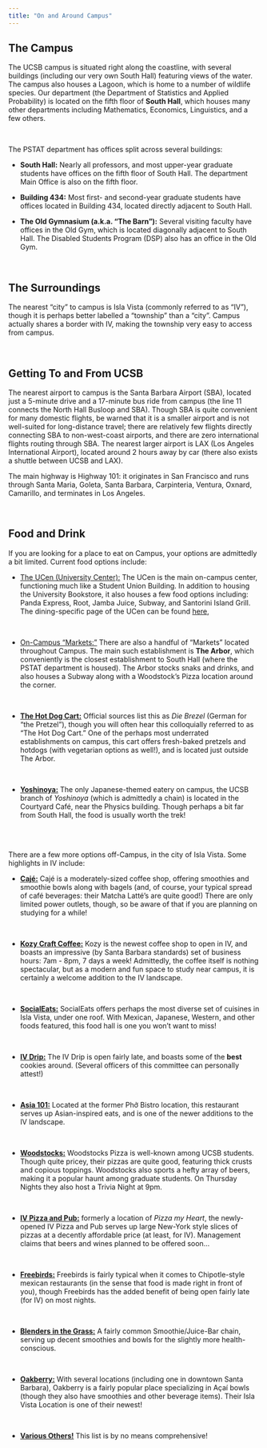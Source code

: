 ```yaml
---
title: "On and Around Campus"
---
```


## The Campus

The UCSB campus is situated right along the coastline, with several buildings (including our very own South Hall) featuring views of the water. The campus also houses a Lagoon, which is home to a number of wildlife species. Our department (the Department of Statistics and Applied Probability) is located on the fifth floor of <b>South Hall</b>, which houses many other departments including Mathematics, Economics, Linguistics, and a few others.

\

The PSTAT department has offices split across several buildings:

  - **South Hall:** Nearly all professors, and most upper-year graduate students
  have offices on the fifth floor of South Hall. The department Main Office is also on the fifth floor.

  

  - **Building 434:** Most first- and second-year graduate students have offices located in Building 434, located directly adjacent to South Hall.


  - **The Old Gymnasium (a.k.a. "The Barn"):** Several visiting faculty have offices in the Old Gym, which is located diagonally adjacent to South Hall. The Disabled Students Program (DSP) also has an office in the Old Gym.



\

## The Surroundings

The nearest "city" to campus is Isla Vista (commonly referred to as "IV"), though it is perhaps better labelled a "township" than a "city". Campus actually shares a border with IV, making the township very easy to access from campus.

\

## Getting To and From UCSB

The nearest airport to campus is the Santa Barbara Airport (SBA), located just a 5-minute drive and a
17-minute bus ride from campus (the line 11 connects the North Hall Busloop and SBA). Though SBA is quite convenient for many domestic flights, be warned that it is a smaller airport and is not well-suited for long-distance travel; there are relatively few flights directly connecting SBA to non-west-coast airports, and there are zero international flights routing through SBA. The nearest larger airport is LAX (Los Angeles International Airport), located around 2 hours away by car (there also exists a shuttle between UCSB and LAX). \

The main highway is Highway 101: it originates in San Francisco and runs through Santa Maria, Goleta, Santa Barbara, Carpinteria, Ventura, Oxnard, Camarillo, and terminates in Los Angeles.

\


<h2>Food and Drink</h2>

If you are looking for a place to eat on Campus, your options are admittedly a bit limited. Current food options include:

<ul>
  <li><a href= "https://ucen.ucsb.edu/" target = "_blank">The UCen (University Center):</a> The UCen is the main on-campus center, functioning much like a
  Student Union Building. In addition to housing the University Bookstore, it also houses a few food options including: Panda Express, Root,
  Jamba Juice, Subway, and Santorini Island Grill. The dining-specific page of the UCen can be found <a href = "https://ucen.ucsb.edu/dining" target = "_blank">here</a>,</li>

  <br>

  <li><a href= "https://dining.ucsb.edu/eateries-markets" target = "_blank">On-Campus "Markets:"</a> There are also a handful of "Markets" located throughout Campus. The main
  such establishment is <b>The Arbor</b>, which conveniently is the closest establishment to South Hall (where the PSTAT department is housed). The Arbor
  stocks snaks and drinks, and also houses a Subway along with a Woodstock's Pizza location around the corner. </li>

  <br>

  <li><b><u>The Hot Dog Cart:</u></b></a> Official sources list this as <i>Die Brezel</i> (German for "the Pretzel"), though you will often hear this colloquially referred to
  as "The Hot Dog Cart." One of the perhaps most underrated establishments on campus, this cart offers fresh-baked pretzels and hotdogs (with vegetarian options as well!),
  and is located just outside The Arbor.</li>

  <br>

  <li><b><u>Yoshinoya:</u></b> The only Japanese-themed eatery on campus, the UCSB branch of <i>Yoshinoya</i> (which is admittedly a chain) is located in the Courtyard Café,
  near the Physics building. Though perhaps a bit far from South Hall, the food is usually worth the trek!</li>
</ul>

<br>
<br>

There are a few more options off-Campus, in the city of Isla Vista. Some highlights in IV include:

<ul>
  <li><b><u>Cajé:</u></b> Cajé is a moderately-sized coffee shop, offering smoothies and smoothie bowls along with bagels (and, of course, your typical spread of café beverages:
    their Matcha Latté's are quite good!) There are only limited power outlets, though, so be aware of that if you are planning on studying for a while!</li>
    
    <br>
    
  <li><a href="https://www.kozycraftcoffee.com/" target="_blank"><b><u>Kozy Craft Coffee:</u></b></a> Kozy is the newest coffee shop to open in IV, and boasts an impressive (by Santa Barbara standards) set of business hours: 7am - 8pm, 7 days a week! Admittedly, the coffee itself is nothing spectacular, but as a modern and fun space to study near campus, it is certainly a welcome addition to the IV landscape.</li>
  
    <br>
    
  <li><a href="https://thesocialeats.com/" target="_blank"><b><u>SocialEats:</u></b></a> SocialEats offers perhaps the most diverse set of cuisines in Isla Vista, under one roof. With Mexican, Japanese, Western, and other foods featured, this food hall is one you won't want to miss!</li>
  

    <br>

  <li><b><u>IV Drip:</u></b> The IV Drip is open fairly late, and boasts some of the <b>best</b> cookies around. (Several officers of this committee can personally attest!)</li>

    <br>

  <li><b><u>Asia 101:</u></b> Located at the former Phở Bistro location, this restaurant serves up Asian-inspired eats, and is one of the newer additions to the IV landscape.</li>

    <br>

  <li><b><u>Woodstocks:</u></b> Woodstocks Pizza is well-known among UCSB students. Though quite pricey, their pizzas are quite good, featuring thick crusts and copious toppings. Woodstocks also sports a hefty array of beers, making it a popular haunt among graduate students. On Thursday Nights they also host a Trivia Night at 9pm.</li>

   <br>
   
   <li><b><u>IV Pizza and Pub:</u></b> formerly a location of <i>Pizza my Heart</i>, the newly-opened IV Pizza and Pub serves up large New-York style slices of pizzas at a decently affordable price (at least, for IV). Management claims that beers and wines planned to be offered soon...
   
   <br>

  <li><b><u>Freebirds:</u></b> Freebirds is fairly typical when it comes to Chipotle-style mexican restaurants (in the sense that food is made right in front of you), though Freebirds has the added benefit of being open fairly late (for IV) on most nights.</li>

  <br>

 <li><b><u>Blenders in the Grass:</u></b> A fairly common Smoothie/Juice-Bar chain, serving up decent smoothies and bowls for the slightly more health-conscious.</li>

   <br>
   
   <li><b><u>Oakberry:</u></b> With several locations (including one in downtown Santa Barbara), Oakberry is a fairly popular place specializing in Açaí bowls (though they also have smoothies and other beverage items). Their Isla Vista Location is one of their newest!</li>

   <br>

  <li><b><u>Various Others!</u></b> This list is by no means comprehensive!</li>

</ul>

